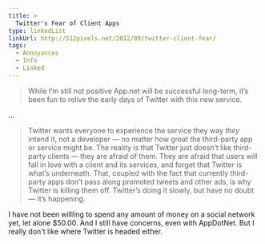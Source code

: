 ```yaml
---
title: >
  Twitter's Fear of Client Apps
type: linkedList
linkUrl: http://512pixels.net/2012/09/twitter-client-fear/
tags:
  - Annoyances
  - Info
  - Linked
---
```


> While I’m still not positive App.net will be successful long-term, it’s been fun to relive the early days of Twitter with this new service.

...

> Twitter wants everyone to experience the service they way _they_ intend it, not a developer — no matter how great the third-party app or service might be. The reality is that Twitter just doesn’t like third-party clients — they are afraid of them. They are afraid that users will fall in love with a client and its services, and forget that Twitter is what’s underneath. That, coupled with the fact that currently third-party apps don’t pass along promoted tweets and other ads, is why Twitter is killing them off. Twitter’s doing it slowly, but have no doubt — it’s happening.

I have not been willling to spend any amount of money on a social network yet, let alone $50.00. And I still have concerns, even with AppDotNet. But I really don't like where Twitter is headed either.
